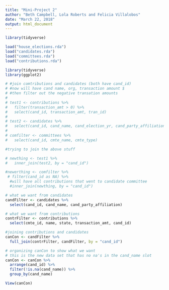 ```yaml
---
title: "Mini-Project 2"
author: "Beth Campbell, Lola Roberts and Felicia Villalobos"
date: "March 22, 2018"
output: html_document
---
```


```r
library(tidyverse)
```


```r
load("house_elections.rda")
load("candidates.rda")
load("committees.rda")
load("contributions.rda")
```

```r
library(tidyverse)
library(ggplot2)
```

```r
# #join comtributions and candidates (both have cand_id)
# #now will have cand name, org, transaction amount $
# #then filter out the negative transation amounts 
# 
# test1 <- contributions %>%
#   filter(transaction_amt > 0) %>%
#   select(cand_id, transaction_amt, tran_id)
#   
# test2 <- candidates %>%
#   select(cand_id, cand_name, cand_election_yr, cand_party_affiliation)
# 
# comfilter <- committees %>%
#   select(cand_id, cmte_name, cmte_type)
```

```r
#trying to join the above stuff 

# newthing <- test1 %>%
#   inner_join(test2, by = "cand_id")

#newerthing <- comfilter %>% 
 # filter(cand_id as NA) %>%
  #will have all contributions that went to candidate committee
  #inner_join(newthing, by = "cand_id")
```

```r
# what we want from candidates
candFilter <- candidates %>%
  select(cand_id, cand_name, cand_party_affiliation)

# what we want from contributions
contrFilter <- contributions %>%
  select(cmte_id, name, state, transaction_amt, cand_id)

#joining contributions and candidates
canCon <- candFilter %>%
  full_join(contrFilter, candFilter, by = "cand_id")

# organizing canCon to show what we want
# this is the new data set that has no na's in the cand_name slot 
canCon <- canCon %>%
  arrange(cand_id) %>%
  filter(!is.na(cand_name)) %>%
  group_by(cand_name)

View(canCon)
```


